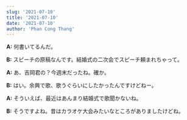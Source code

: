 ```yaml
---
slug: '2021-07-10'
title: '2021-07-10'
date: '2021-07-10'
author: 'Phan Cong Thang'
---
```


**A:** 何書いてるんだ。

**B:** スピーチの原稿なんです。結婚式の二次会でスピーチ頼まれちゃって。

**A:** あ、吉岡君の？今週末だったね。確か。

**B:** はい。余興で歌、歌うぐらいにしたかったんですけどねー。

**A:** そういえば、最近はあんまり結婚式で歌聞かないね。

**B:** そうですよね。昔はカラオケ大会みたいなところがありましたけどね。
